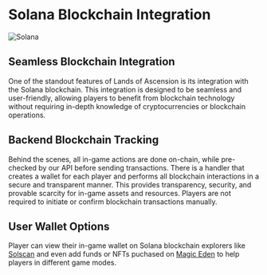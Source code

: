 # Solana Blockchain Integration

![Solana](https://cdn.discordapp.com/attachments/1152274140141735936/1163238034758709328/solanaLogo_1.png)

## Seamless Blockchain Integration

One of the standout features of Lands of Ascension is its integration with the Solana blockchain. This integration is designed to be seamless and user-friendly, allowing players to benefit from blockchain technology without requiring in-depth knowledge of cryptocurrencies or blockchain operations.

## Backend Blockchain Tracking

Behind the scenes, all in-game actions are done on-chain, while pre-checked by our API before sending transactions. There is a handler that creates a wallet for each player and performs all blockchain interactions in a secure and transparent manner. This provides transparency, security, and provable scarcity for in-game assets and resources. Players are not required to initiate or confirm blockchain transactions manually.

## User Wallet Options

Player can view their in-game wallet on Solana blockchain explorers like [Solscan](https://solscan.io) and even add funds or NFTs puchased on [Magic Eden](https://magiceden.io/) to help players in different game modes.
